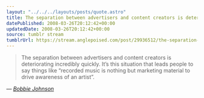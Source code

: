 ```yaml
---
layout: "../../../layouts/posts/quote.astro"
title: The separation between advertisers and content creators is deteriorating incredibly quickly
datePublished: 2008-03-26T20:12:42+00:00
updatedDate: 2008-03-26T20:12:42+00:00
source: tumblr stream
tumblrUrl: https://stream.anglepoised.com/post/29936512/the-separation-between-advertisers-and-content
---
```


> The separation between advertisers and content creators is deteriorating incredibly quickly. It’s this situation that leads people to say things like “recorded music is nothing but marketing material to drive awareness of an artist”.

— <cite>[Bobbie Johnson](http://www.bobbiejohnson.org/?p=1209)</cite>
